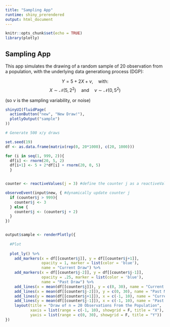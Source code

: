 ```yaml
---
title: "Sampling App"
runtime: shiny_prerendered
output: html_document
---
```


```r
knitr::opts_chunk$set(echo = TRUE)
library(plotly)
```

## Sampling App

This app simulates the drawing of a random sample of 20 observation from a population, with the underlying data generationg process (DGP):

$$Y = 5 + 2X + \nu, \quad \text{with:}$$
$$X \sim \mathcal{N}(5, 2^2)\quad \text{and} \quad \nu \sim \mathcal{N}(0, 5^2)$$ 

(so $\nu$ is the sampling variability, or noise)


```r
shinyUI(fluidPage(
  actionButton("new", "New Draw!"),
  plotlyOutput("sample")
))
```


```r

# Generate 500 x/y draws

set.seed(19)
df <- as.data.frame(matrix(rep(0, 20*1000), c(20, 1000)))

for (i in seq(1, 999, 2)){
  df[i] <- rnorm(20, 5, 2)
  df[i+1] <- 5 + 2*df[i] + rnorm(20, 0, 5)
  }


counter <- reactiveValues(j = 3) #define the counter j as a reactiveValue (stored in the list "counter")

observeEvent(input$new, { #dynamically update counter j
  if (counter$j > 999){
    counter$j <- 3
  } else {
    counter$j <- (counter$j + 2)
  }
})


output$sample <- renderPlotly({
  
  #Plot
  
  plot_ly() %>%
    add_markers(x = df[[counter$j]], y = df[[counter$j+1]],
                opacity = 1, marker = list(color = 'blue'),
                name = "Current Draw") %>%
    add_markers(x = df[[counter$j-2]], y = df[[counter$j-1]],
                opacity = .25, marker = list(color = 'blue'),
                name = "Past Draw") %>%
    add_lines(x = mean(df[[counter$j]]), y = c(0, 30), name = "Current Mean(x)", line = list(color = 'green')) %>%
    add_lines(x = mean(df[[counter$j-2]]), y = c(0, 30), name = "Past Mean(x)", opacity = .25, line = list(color = 'green')) %>%
    add_lines(y = mean(df[[counter$j+1]]), x = c(-1, 10), name = "Current Mean(y)", line = list(color = 'pink')) %>%
    add_lines(y = mean(df[[counter$j-1]]), x = c(-1, 10), name = "Past Mean(y)", opacity = .25, line = list(color = 'pink')) %>%
    layout(title = "Draw of n = 20 Observations From the Population",
           xaxis = list(range = c(-1, 10), showgrid = F, title = "X"),
           yaxis = list(range = c(0, 30), showgrid = F, title = "Y"))
})



```



